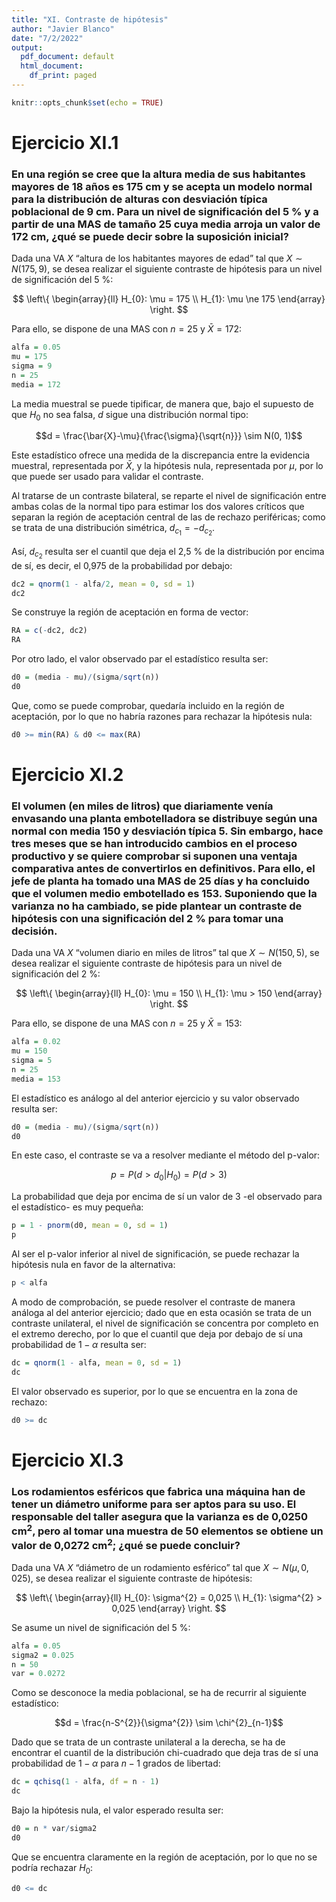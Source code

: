 ```yaml
---
title: "XI. Contraste de hipótesis"
author: "Javier Blanco"
date: "7/2/2022"
output:
  pdf_document: default
  html_document:
    df_print: paged
---
```


```r
knitr::opts_chunk$set(echo = TRUE)
```

# Ejercicio XI.1

### En una región se cree que la altura media de sus habitantes mayores de 18 años es 175 cm y se acepta un modelo normal para la distribución de alturas con desviación típica poblacional de 9 cm. Para un nivel de significación del 5 % y a partir de una MAS de tamaño 25 cuya media arroja un valor de 172 cm, ¿qué se puede decir sobre la suposición inicial?

Dada una VA $X$ "altura de los habitantes mayores de edad" tal que $X \sim N(175, 9)$, se desea realizar el siguiente contraste de hipótesis para un nivel de significación del 5 %:

$$
\left\{
  \begin{array}{ll} 
    H_{0}: \mu = 175 \\
    H_{1}: \mu \ne 175
  \end{array}
\right.
$$

Para ello, se dispone de una MAS con $n = 25$ y $\bar{X} = 172$:

```r
alfa = 0.05
mu = 175
sigma = 9
n = 25
media = 172
```

La media muestral se puede tipificar, de manera que, bajo el supuesto de que $H_{0}$ no sea falsa, $d$ sigue una distribución normal tipo:

$$d = \frac{\bar{X}-\mu}{\frac{\sigma}{\sqrt{n}}} \sim N(0, 1)$$

Este estadístico ofrece una medida de la discrepancia entre la evidencia muestral, representada por $\bar{X}$, y la hipótesis nula, representada por $\mu$, por lo que puede ser usado para validar el contraste.

Al tratarse de un contraste bilateral, se reparte el nivel de significación entre ambas colas de la normal tipo para estimar los dos valores críticos que separan la región de aceptación central de las de rechazo periféricas; como se trata de una distribución simétrica, $d_{c_{1}} = -d_{c_{2}}$.

Así, $d_{c_{2}}$ resulta ser el cuantil que deja el 2,5 % de la distribución por encima de sí, es decir, el 0,975 de la probabilidad por debajo:

```r
dc2 = qnorm(1 - alfa/2, mean = 0, sd = 1)
dc2
```

Se construye la región de aceptación en forma de vector:

```r
RA = c(-dc2, dc2)
RA
```

Por otro lado, el valor observado par el estadístico resulta ser:

```r
d0 = (media - mu)/(sigma/sqrt(n))
d0
```

Que, como se puede comprobar, quedaría incluido en la región de aceptación, por lo que no habría razones para rechazar la hipótesis nula:

```r
d0 >= min(RA) & d0 <= max(RA)
```

# Ejercicio XI.2

### El volumen (en miles de litros) que diariamente venía envasando una planta embotelladora se distribuye según una normal con media 150 y desviación típica 5. Sin embargo, hace tres meses que se han introducido cambios en el proceso productivo y se quiere comprobar si suponen una ventaja comparativa antes de convertirlos en definitivos. Para ello, el jefe de planta ha tomado una MAS de 25 días y ha concluido que el volumen medio embotellado es 153. Suponiendo que la varianza no ha cambiado, se pide plantear un contraste de hipótesis con una significación del 2 % para tomar una decisión.

Dada una VA $X$ "volumen diario en miles de litros" tal que $X \sim N(150, 5)$, se desea realizar el siguiente contraste de hipótesis para un nivel de significación del 2 %:

$$
\left\{
  \begin{array}{ll} 
    H_{0}: \mu = 150 \\
    H_{1}: \mu > 150
  \end{array}
\right.
$$

Para ello, se dispone de una MAS con $n = 25$ y $\bar{X} = 153$:

```r
alfa = 0.02
mu = 150
sigma = 5
n = 25
media = 153
```

El estadístico es análogo al del anterior ejercicio y su valor observado resulta ser:

```r
d0 = (media - mu)/(sigma/sqrt(n))
d0
```

En este caso, el contraste se va a resolver mediante el método del p-valor:

$$p = P(d > d_{0}|H_{0}) = P(d > 3)$$

La probabilidad que deja por encima de sí un valor de 3 -el observado para el estadístico- es muy pequeña:

```r
p = 1 - pnorm(d0, mean = 0, sd = 1)
p
```

Al ser el p-valor inferior al nivel de significación, se puede rechazar la hipótesis nula en favor de la alternativa:

```r
p < alfa
```

A modo de comprobación, se puede resolver el contraste de manera análoga al del anterior ejercicio; dado que en esta ocasión se trata de un contraste unilateral, el nivel de significación se concentra por completo en el extremo derecho, por lo que el cuantil que deja por debajo de sí una probabilidad de $1 - \alpha$ resulta ser:

```r
dc = qnorm(1 - alfa, mean = 0, sd = 1)
dc
```

El valor observado es superior, por lo que se encuentra en la zona de rechazo:

```r
d0 >= dc
```

# Ejercicio XI.3

### Los rodamientos esféricos que fabrica una máquina han de tener un diámetro uniforme para ser aptos para su uso. El responsable del taller asegura que la varianza es de 0,0250 cm<sup>2</sup>, pero al tomar una muestra de 50 elementos se obtiene un valor de 0,0272 cm<sup>2</sup>; ¿qué se puede concluir?

Dada una VA $X$ "diámetro de un rodamiento esférico" tal que $X \sim N(\mu, 0,025)$, se desea realizar el siguiente contraste de hipótesis:

$$
\left\{
  \begin{array}{ll} 
    H_{0}: \sigma^{2} = 0,025 \\
    H_{1}: \sigma^{2} > 0,025
  \end{array}
\right.
$$

Se asume un nivel de significación del 5 %:

```r
alfa = 0.05
sigma2 = 0.025
n = 50
var = 0.0272
```

Como se desconoce la media poblacional, se ha de recurrir al siguiente estadístico:

$$d = \frac{n-S^{2}}{\sigma^{2}} \sim \chi^{2}_{n-1}$$

Dado que se trata de un contraste unilateral a la derecha, se ha de encontrar el cuantil de la distribución chi-cuadrado que deja tras de sí una probabilidad de $1 - \alpha$ para $n - 1$ grados de libertad:

```r
dc = qchisq(1 - alfa, df = n - 1)
dc
```

Bajo la hipótesis nula, el valor esperado resulta ser:

```r
d0 = n * var/sigma2
d0
```

Que se encuentra claramente en la región de aceptación, por lo que no se podría rechazar $H_{0}$:

```r
d0 <= dc
```

